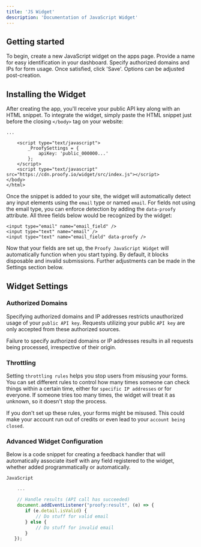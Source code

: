 ```yaml
---
title: 'JS Widget'
description: 'Documentation of JavaScript Widget'
---
```


## Getting started

To begin, create a new JavaScript widget on the apps page. Provide a name for easy identification in your dashboard. Specify authorized domains and IPs for form usage. Once satisfied, click 'Save'. Options can be adjusted post-creation.


## Installing the Widget

After creating the app, you'll receive your public API key along with an HTML snippet. To integrate the widget, simply paste the HTML snippet just before the closing `</body>` tag on your website:

```markup index.html
...

    <script type="text/javascript">
        _ProofySettings = {
            apiKey: 'public_000000...'
        };
    </script>
    <script type="text/javascript" src="https://cdn.proofy.io/widget/src/index.js"></script>
</body>
</html>
```


Once the snippet is added to your site, the widget will automatically detect any input elements using the `email` type or named `email`. For fields not using the email type, you can enforce detection by adding the `data-proofy` attribute. All three fields below would be recognized by the widget:

```markup
<input type="email" name="email_field" />
<input type="text" name="email" />
<input type="text" name="email_field" data-proofy />
```

Now that your fields are set up, the `Proofy JavaScript Widget` will automatically function when you start typing. By default, it blocks disposable and invalid submissions. Further adjustments can be made in the Settings section below.


## Widget Settings


### Authorized Domains

Specifying authorized domains and IP addresses restricts unauthorized usage of your `public API key`. Requests utilizing your public `API key` are only accepted from these authorized sources.

Failure to specify authorized domains or IP addresses results in all requests being processed, irrespective of their origin.


### Throttling

Setting `throttling rules` helps you stop users from misusing your forms. You can set different rules to control how many times someone can check things within a certain time, either for `specific IP addresses` or for everyone. If someone tries too many times, the widget will treat it as unknown, so it doesn't stop the process.

If you don't set up these rules, your forms might be misused. This could make your account run out of credits or even lead to your `account being closed`.


### Advanced Widget Configuration


Below is a code snippet for creating a feedback handler that will automatically associate itself with any field registered to the widget, whether added programmatically or automatically.


`JavaScript`

```javascript your-component.js
    ...

    // Handle results (API call has succeeded)
    document.addEventListener("proofy:result", (e) => {
       if (e.detail.isValid) {
           // Do stuff for valid email
       } else {
           // Do stuff for invalid email
       }
   });
```







